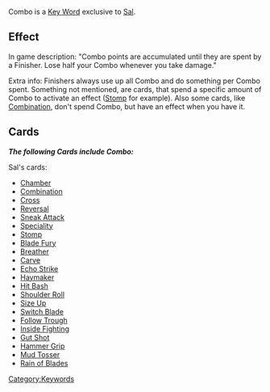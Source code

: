 Combo is a [[Key Words|Key Word]] exclusive to [[Sal]].

==Effect==
In game description: "Combo points are accumulated until they are spent by a Finisher. Lose half your Combo whenever you take damage."

Extra info: Finishers always use up all Combo and do something per Combo spent. Something not mentioned, are cards, that spend a specific amount of Combo to activate an effect ([[Stomp]] for example). Also some cards, like [[Combination]], don't spend Combo, but have an effect when you have it.

==Cards==
'''''The following Cards include Combo:'''''

Sal's cards:
* [[Chamber]]
* [[Combination]]
* [[Cross]]
* [[Reversal]]
* [[Sneak Attack]]
* [[Speciality]]
* [[Stomp]]
* [[Blade Fury]]
* [[Breather]]
* [[Carve]]
* [[Echo Strike]]
* [[Haymaker]]
* [[Hit Bash]]
* [[Shoulder Roll]]
* [[Size Up]] 
* [[Switch Blade]]
* [[Follow Trough]]
* [[Inside Fighting]]
* [[Gut Shot]]
* [[Hammer Grip]]
* [[Mud Tosser]]
* [[Rain of Blades]]

[[Category:Keywords]]